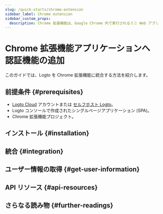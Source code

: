 ```yaml
---
slug: /quick-starts/chrome-extension
sidebar_label: Chrome extension
sidebar_custom_props:
  description: Chrome 拡張機能は、Google Chrome 内で実行されるミニ Web アプリケーションです。
---
```




# Chrome 拡張機能アプリケーションへ認証機能の追加

このガイドでは、Logto を Chrome 拡張機能に統合する方法を紹介します。

<GuideTip />

## 前提条件 \{#prerequisites}

- [Logto Cloud](https://cloud.logto.io) アカウントまたは [セルフホスト Logto](/introduction/set-up-logto-oss)。
- Logto コンソールで作成されたシングルページアプリケーション (SPA)。
- Chrome 拡張機能プロジェクト。

## インストール \{#installation}

<Installation />

## 統合 \{#integration}

<Integration />

## ユーザー情報の取得 \{#get-user-information}

<GetUserInformation package="@logto/chrome-extension" />

## API リソース \{#api-resources}

<ApiResources package="@logto/chrome-extension" />

## さらなる読み物 \{#further-readings}

<FurtherReadings />
